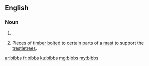 ==English==

===Noun===
{{head|en}}

# {{plural of|bibb}}
# {{context|nautical|lang=en}} Pieces of [[timber]] [[bolt]]ed to certain parts of a [[mast]] to support the [[trestletree]]s.

[[ar:bibbs]]
[[fr:bibbs]]
[[ku:bibbs]]
[[mg:bibbs]]
[[my:bibbs]]